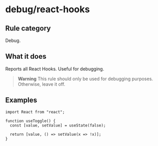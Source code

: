 # debug/react-hooks

## Rule category

Debug.

## What it does

Reports all React Hooks. Useful for debugging.

> **Warning**
> This rule should only be used for debugging purposes.
> Otherwise, leave it off.

## Examples

```tsx twoslash
import React from "react";

function useToggle() {
  const [value, setValue] = useState(false);

  return [value, () => setValue(x => !x)];
}
```
